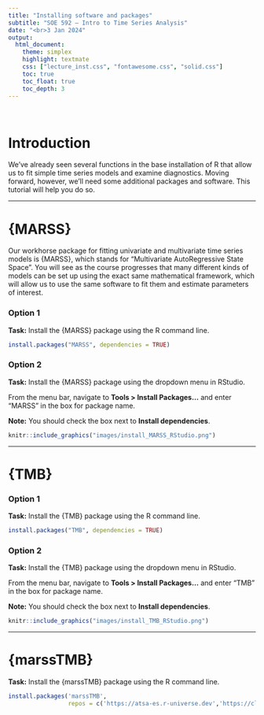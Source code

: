 ```yaml
---
title: "Installing software and packages"
subtitle: "SOE 592 – Intro to Time Series Analysis"
date: "<br>3 Jan 2024"
output:
  html_document:
    theme: simplex
    highlight: textmate
    css: ["lecture_inst.css", "fontawesome.css", "solid.css"]
    toc: true
    toc_float: true
    toc_depth: 3
---
```


<br>

# Introduction

We've already seen several functions in the base installation of R that allow us to fit simple time series models and examine diagnostics. Moving forward, however, we'll need some additional packages and software. This tutorial will help you do so.

***

# {MARSS}

Our workhorse package for fitting univariate and multivariate time series models is {MARSS}, which stands for "Multivariate AutoRegressive State Space". You will see as the course progresses that many different kinds of models can be set up using the exact same mathematical framework, which will allow us to use the same software to fit them and estimate parameters of interest.

### Option 1

<div class="boxy boxy-blue boxy-clipboard-list">
**Task:** Install the {MARSS} package using the R command line.
</div>

```r
install.packages("MARSS", dependencies = TRUE)
```

### Option 2

<div class="boxy boxy-blue boxy-clipboard-list">
**Task:** Install the {MARSS} package using the dropdown menu in RStudio.
</div>

From the menu bar, navigate to **Tools > Install Packages...** and enter "MARSS" in the box for package name.

<div class="boxy boxy-red boxy-exclamation">
**Note:** You should check the box next to **Install dependencies**.
</div>

```r
knitr::include_graphics("images/install_MARSS_RStudio.png")
```

***

# {TMB}

### Option 1

<div class="boxy boxy-blue boxy-clipboard-list">
**Task:** Install the {TMB} package using the R command line.
</div>

```r
install.packages("TMB", dependencies = TRUE)
```

### Option 2

<div class="boxy boxy-blue boxy-clipboard-list">
**Task:** Install the {TMB} package using the dropdown menu in RStudio.
</div>

From the menu bar, navigate to **Tools > Install Packages...** and enter "TMB" in the box for package name.

<div class="boxy boxy-red boxy-exclamation">
**Note:** You should check the box next to **Install dependencies**.
</div>

```r
knitr::include_graphics("images/install_TMB_RStudio.png")
```


***

# {marssTMB}

<div class="boxy boxy-blue boxy-clipboard-list">
**Task:** Install the {marssTMB} package using the R command line.
</div>

```r
install.packages('marssTMB',
                 repos = c('https://atsa-es.r-universe.dev','https://cloud.r-project.org'))
```





